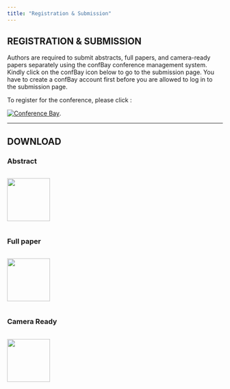 ```yaml
---
title: "Registration & Submission"
---
```


## REGISTRATION & SUBMISSION

Authors are required to submit abstracts, full papers, and camera-ready papers separately using the confBay conference management system. Kindly click on the confBay icon below to go to the submission page. You have to create a confBay account first before you are allowed to log in to the submission page.

To register for the conference, please click : 

[![Conference Bay](images/iconfbay.png)](http://submit.confbay.com/conf/icms2025){target="_blank"}.

---
  
## DOWNLOAD\
### Abstract\
::: {.columns}
::: {.column width="50%"}
[![](images/word.png){width=100px}](files/iCMS2025_ABSTRACT_Template.docx){target="_blank"}\
:::
:::

### Full paper\
::: {.columns}
::: {.column width="50%"}
[![](images/word.png){width=100px}](files/iCMS2025 fullpaper template.docx){target="_blank"}
:::
:::

### Camera  Ready\
::: {.columns}
::: {.column width="50%"}
[![](images/word.png){width=100px}](files/iCMS21 camera ready template.docx){target="_blank"}
:::
:::